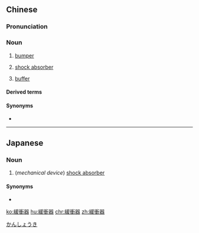 {{also|缓冲器}}
==Chinese==
{{zh-forms|s=缓冲器|type=21}}
{{wikipedia|lang=zh}}

===Pronunciation===
{{zh-pron
|m=huǎnchōngqì
|c=wun6 cung1 hei3,wun4 cung1 hei3
|c_note=wun4 cung1 hei3 - non-standard
|cat=n
}}

===Noun===
{{zh-noun}}

# {{lb|zh|automotive}} [[bumper]]
# {{lb|zh|automotive}} [[shock absorber]]
# {{lb|zh|computer science}} [[buffer]]

====Derived terms====
{{zh-der|前緩衝器}}

====Synonyms====
* {{zh-l|保險杠}}

{{zh-cat|Automotive|Computing}}

----

==Japanese==
{{ja-kanjitab|かん|しょう|き|yomi=on}}

===Noun===
{{ja-noun|かんしょうき}}

# (''mechanical device'') [[shock absorber]]

====Synonyms====
* {{ja-r|ショックアブソーバー}}

[[Category:ja:Automotive|かんしょうき]]

[[ko:緩衝器]]
[[hu:緩衝器]]
[[chr:緩衝器]]
[[zh:緩衝器]]
